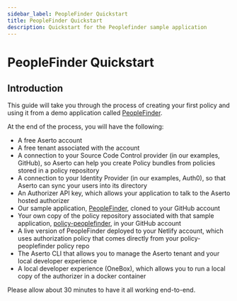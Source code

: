 ```yaml
---
sidebar_label: PeopleFinder Quickstart
title: PeopleFinder Quickstart
description: Quickstart for the Peoplefinder sample application
---
```


# PeopleFinder Quickstart

## Introduction

This guide will take you through the process of creating your first policy and using it from a 
demo application called [PeopleFinder](https://github.com/aserto-demo/peoplefinder).

At the end of the process, you will have the following:
*   A free Aserto account
*   A free tenant associated with the account
*   A connection to your Source Code Control provider (in our examples, GitHub), so Aserto can help you create Policy bundles from policies stored in a policy repository
*   A connection to your Identity Provider (in our examples, Auth0), so that Aserto can sync your users into its directory
*   An Authorizer API key, which allows your application to talk to the Aserto hosted authorizer 
*   Our sample application, [PeopleFinder](https://github.com/aserto-demo/peoplefinder), cloned to your GitHub account
*   Your own copy of the policy repository associated with that sample application, [policy-peoplefinder](https://github.com/aserto-dev/policy-peoplefinder), in your GitHub account
*   A live version of PeopleFinder deployed to your Netlify account, which uses authorization policy that comes directly from your policy-peoplefinder policy repo
*   The Aserto CLI that allows you to manage the Aserto tenant and your local developer experience
*   A local developer experience (OneBox), which allows you to run a local copy of the authorizer in a docker container

Please allow about 30 minutes to have it all working end-to-end.
